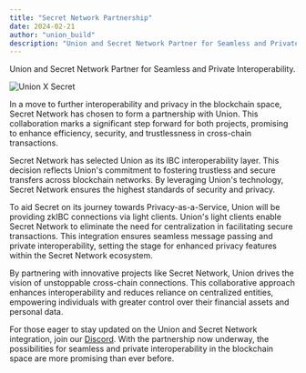 ```yaml
---
title: "Secret Network Partnership"
date: 2024-02-21
author: "union_build"
description: "Union and Secret Network Partner for Seamless and Private Interoperability."
---
```



Union and Secret Network Partner for Seamless and Private Interoperability.

<img alt="Union X Secret" src={unionXSecret.src} />

In a move to further interoperability and privacy in the blockchain space, Secret Network has chosen to form a partnership with Union. This collaboration marks a significant step forward for both projects, promising to enhance efficiency, security, and trustlessness in cross-chain transactions.

Secret Network has selected Union as its IBC interoperability layer. This decision reflects Union's commitment to fostering trustless and secure transfers across blockchain networks. By leveraging Union's technology, Secret Network ensures the highest standards of security and privacy.

To aid Secret on its journey towards Privacy-as-a-Service, Union will be providing zkIBC connections via light clients. Union's light clients enable Secret Network to eliminate the need for centralization in facilitating secure transactions. This integration ensures seamless message passing and private interoperability, setting the stage for enhanced privacy features within the Secret Network ecosystem.

By partnering with innovative projects like Secret Network, Union drives the vision of unstoppable cross-chain connections. This collaborative approach enhances interoperability and reduces reliance on centralized entities, empowering individuals with greater control over their financial assets and personal data.

For those eager to stay updated on the Union and Secret Network integration, join our [Discord](https://discord.union.build). With the partnership now underway, the possibilities for seamless and private interoperability in the blockchain space are more promising than ever before.
